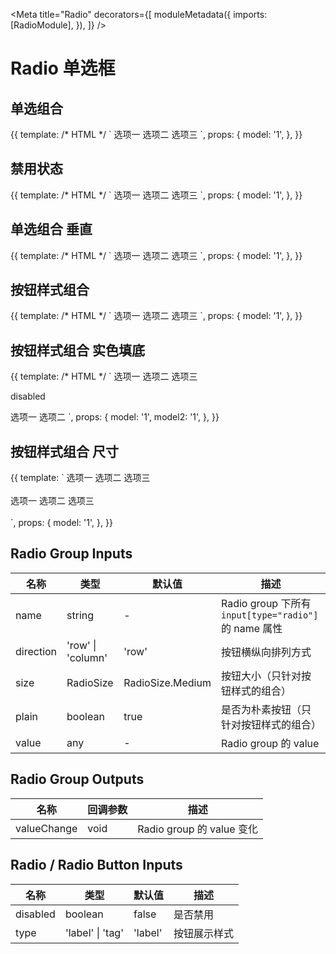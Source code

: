 

<Meta
  title="Radio"
  decorators={[
    moduleMetadata({
      imports: [RadioModule],
    }),
  ]}
/>

# Radio 单选框

## 单选组合

<Canvas>
  <Story name="Group" height="60px">
    {{
      template: /* HTML */ `
        <aui-radio-group [(ngModel)]="model">
          <aui-radio value="1">选项一</aui-radio>
          <aui-radio value="2">选项二</aui-radio>
          <aui-radio value="3">选项三</aui-radio>
        </aui-radio-group>
      `,
      props: {
        model: '1',
      },
    }}
  </Story>
</Canvas>

## 禁用状态

<Canvas>
  <Story name="Disabled" height="60px">
    {{
      template: /* HTML */ `
        <aui-radio-group [(ngModel)]="model">
          <aui-radio value="1" [disabled]="true">选项一</aui-radio>
          <aui-radio value="2">选项二</aui-radio>
          <aui-radio value="3" [disabled]="true">选项三</aui-radio>
        </aui-radio-group>
      `,
      props: {
        model: '1',
      },
    }}
  </Story>
</Canvas>

## 单选组合 垂直

<Canvas>
  <Story name="Vertical" height="120px">
    {{
      template: /* HTML */ `
        <aui-radio-group [(ngModel)]="model" direction="column">
          <aui-radio value="1">选项一</aui-radio>
          <aui-radio value="2">选项二</aui-radio>
          <aui-radio value="3">选项三</aui-radio>
        </aui-radio-group>
      `,
      props: {
        model: '1',
      },
    }}
  </Story>
</Canvas>

## 按钮样式组合

<Canvas>
  <Story name="Button" height="60px">
    {{
      template: /* HTML */ `
        <aui-radio-group [(ngModel)]="model">
          <aui-radio-button value="1">选项一</aui-radio-button>
          <aui-radio-button value="2">选项二</aui-radio-button>
          <aui-radio-button value="3">选项三</aui-radio-button>
        </aui-radio-group>
      `,
      props: {
        model: '1',
      },
    }}
  </Story>
</Canvas>

## 按钮样式组合 实色填底

<Canvas>
  <Story name="Button Plain" height="60px">
    {{
      template: /* HTML */ `
        <aui-radio-group [(ngModel)]="model" [plain]="false">
          <aui-radio-button value="1">选项一</aui-radio-button>
          <aui-radio-button value="2">选项二</aui-radio-button>
          <aui-radio-button value="3">选项三</aui-radio-button>
        </aui-radio-group>
        <p>disabled</p>
        <aui-radio-group [(ngModel)]="model2" [plain]="false">
          <aui-radio-button [disabled]="true" value="1"
            >选项一</aui-radio-button
          >
          <aui-radio-button value="2">选项二</aui-radio-button>
        </aui-radio-group>
      `,
      props: {
        model: '1',
        model2: '1',
      },
    }}
  </Story>
</Canvas>

## 按钮样式组合 尺寸

<Canvas>
  <Story name="Button Size" height="150px">
    {{
      template: `
        <aui-radio-group [(ngModel)]="model" size="medium">
            <aui-radio-button value="1">选项一</aui-radio-button>
            <aui-radio-button value="2">选项二</aui-radio-button>
            <aui-radio-button value="3">选项三</aui-radio-button>
          </aui-radio-group><br/><br/>
        <aui-radio-group [(ngModel)]="model" size="small">
            <aui-radio-button value="1" [disabled]="true">选项一</aui-radio-button>
            <aui-radio-button value="2">选项二</aui-radio-button>
            <aui-radio-button value="3">选项三</aui-radio-button>
          </aui-radio-group><br/><br/>
      `,
      props: {
        model: '1',
      },
    }}
  </Story>
</Canvas>

## Radio Group Inputs

| 名称      | 类型              | 默认值           | 描述                                                  |
| --------- | ----------------- | ---------------- | ----------------------------------------------------- |
| name      | string            | -                | Radio group 下所有 `input[type="radio"]` 的 name 属性 |
| direction | 'row' \| 'column' | 'row'            | 按钮横纵向排列方式                                    |
| size      | RadioSize         | RadioSize.Medium | 按钮大小（只针对按钮样式的组合）                      |
| plain     | boolean           | true             | 是否为朴素按钮（只针对按钮样式的组合）                |
| value     | any               | -                | Radio group 的 value                                  |

## Radio Group Outputs

| 名称        | 回调参数 | 描述                      |
| ----------- | -------- | ------------------------- |
| valueChange | void     | Radio group 的 value 变化 |

## Radio / Radio Button Inputs

| 名称     | 类型             | 默认值  | 描述         |
| -------- | ---------------- | ------- | ------------ |
| disabled | boolean          | false   | 是否禁用     |
| type     | 'label' \| 'tag' | 'label' | 按钮展示样式 |

